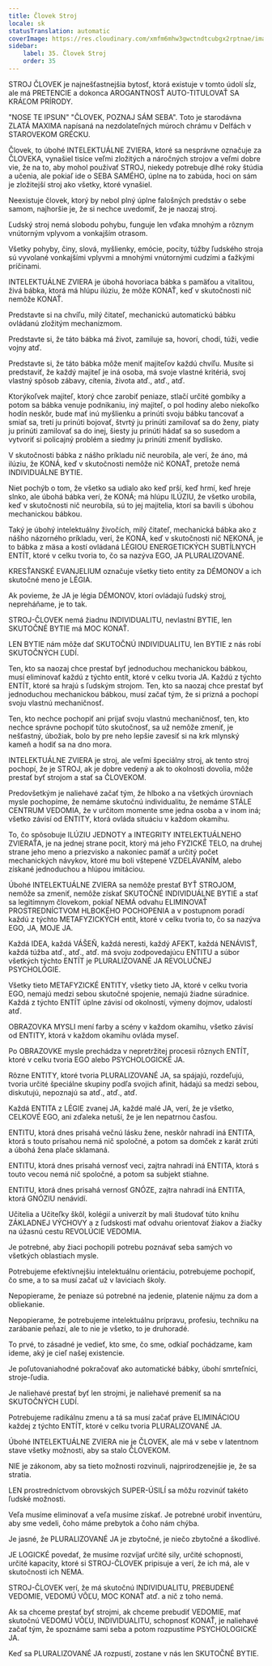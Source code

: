 ```yaml
---
title: Človek Stroj
locale: sk
statusTranslation: automatic
coverImage: https://res.cloudinary.com/xmfm6mhw3gwctndtcubgx2rptnae/image/upload/v1740337243/small_cover_educacion_fundamental_a051170f1c.webp
sidebar:
    label: 35. Človek Stroj
    order: 35
---
```

STROJ ČLOVEK je najnešťastnejšia bytosť, ktorá existuje v tomto údolí sĺz, ale má PRETENCIE a dokonca AROGANTNOSŤ AUTO-TITULOVAŤ SA KRÁĽOM PRÍRODY.

"NOSE TE IPSUN" "ČLOVEK, POZNAJ SÁM SEBA". Toto je starodávna ZLATÁ MAXIMA napísaná na nezdolateľných múroch chrámu v Delfách v STAROVEKOM GRÉCKU.

Človek, to úbohé INTELEKTUÁLNE ZVIERA, ktoré sa nesprávne označuje za ČLOVEKA, vynašiel tisíce veľmi zložitých a náročných strojov a veľmi dobre vie, že na to, aby mohol používať STROJ, niekedy potrebuje dlhé roky štúdia a učenia, ale pokiaľ ide o SEBA SAMÉHO, úplne na to zabúda, hoci on sám je zložitejší stroj ako všetky, ktoré vynašiel.

Neexistuje človek, ktorý by nebol plný úplne falošných predstáv o sebe samom, najhoršie je, že si nechce uvedomiť, že je naozaj stroj.

Ľudský stroj nemá slobodu pohybu, funguje len vďaka mnohým a rôznym vnútorným vplyvom a vonkajším otrasom.

Všetky pohyby, činy, slová, myšlienky, emócie, pocity, túžby ľudského stroja sú vyvolané vonkajšími vplyvmi a mnohými vnútornými cudzími a ťažkými príčinami.

INTELEKTUÁLNE ZVIERA je úbohá hovoriaca bábka s pamäťou a vitalitou, živá bábka, ktorá má hlúpu ilúziu, že môže KONAŤ, keď v skutočnosti nič nemôže KONAŤ.

Predstavte si na chvíľu, milý čitateľ, mechanickú automatickú bábku ovládanú zložitým mechanizmom.

Predstavte si, že táto bábka má život, zamiluje sa, hovorí, chodí, túži, vedie vojny atď.

Predstavte si, že táto bábka môže meniť majiteľov každú chvíľu. Musíte si predstaviť, že každý majiteľ je iná osoba, má svoje vlastné kritériá, svoj vlastný spôsob zábavy, cítenia, života atď., atď., atď.

Ktorýkoľvek majiteľ, ktorý chce zarobiť peniaze, stlačí určité gombíky a potom sa bábka venuje podnikaniu, iný majiteľ, o pol hodiny alebo niekoľko hodín neskôr, bude mať inú myšlienku a prinúti svoju bábku tancovať a smiať sa, tretí ju prinúti bojovať, štvrtý ju prinúti zamilovať sa do ženy, piaty ju prinúti zamilovať sa do inej, šiesty ju prinúti hádať sa so susedom a vytvoriť si policajný problém a siedmy ju prinúti zmeniť bydlisko.

V skutočnosti bábka z nášho príkladu nič neurobila, ale verí, že áno, má ilúziu, že KONÁ, keď v skutočnosti nemôže nič KONAŤ, pretože nemá INDIVIDUÁLNE BYTIE.

Niet pochýb o tom, že všetko sa udialo ako keď prší, keď hrmí, keď hreje slnko, ale úbohá bábka verí, že KONÁ; má hlúpu ILÚZIU, že všetko urobila, keď v skutočnosti nič neurobila, sú to jej majitelia, ktorí sa bavili s úbohou mechanickou bábkou.

Taký je úbohý intelektuálny živočích, milý čitateľ, mechanická bábka ako z nášho názorného príkladu, verí, že KONÁ, keď v skutočnosti nič NEKONÁ, je to bábka z mäsa a kostí ovládaná LÉGIOU ENERGETICKÝCH SUBTÍLNYCH ENTÍT, ktoré v celku tvoria to, čo sa nazýva EGO, JA PLURALIZOVANÉ.

KRESŤANSKÉ EVANJELIUM označuje všetky tieto entity za DÉMONOV a ich skutočné meno je LÉGIA.

Ak povieme, že JA je légia DÉMONOV, ktorí ovládajú ľudský stroj, nepreháňame, je to tak.

STROJ-ČLOVEK nemá žiadnu INDIVIDUALITU, nevlastní BYTIE, len SKUTOČNÉ BYTIE má MOC KONAŤ.

LEN BYTIE nám môže dať SKUTOČNÚ INDIVIDUALITU, len BYTIE z nás robí SKUTOČNÝCH ĽUDÍ.

Ten, kto sa naozaj chce prestať byť jednoduchou mechanickou bábkou, musí eliminovať každú z týchto entít, ktoré v celku tvoria JA. Každú z týchto ENTÍT, ktoré sa hrajú s ľudským strojom. Ten, kto sa naozaj chce prestať byť jednoduchou mechanickou bábkou, musí začať tým, že si prizná a pochopí svoju vlastnú mechaničnosť.

Ten, kto nechce pochopiť ani prijať svoju vlastnú mechaničnosť, ten, kto nechce správne pochopiť túto skutočnosť, sa už nemôže zmeniť, je nešťastný, úbožiak, bolo by pre neho lepšie zavesiť si na krk mlynský kameň a hodiť sa na dno mora.

INTELEKTUÁLNE ZVIERA je stroj, ale veľmi špeciálny stroj, ak tento stroj pochopí, že je STROJ, ak je dobre vedený a ak to okolnosti dovolia, môže prestať byť strojom a stať sa ČLOVEKOM.

Predovšetkým je naliehavé začať tým, že hlboko a na všetkých úrovniach mysle pochopíme, že nemáme skutočnú individualitu, že nemáme STÁLE CENTRUM VEDOMIA, že v určitom momente sme jedna osoba a v inom iná; všetko závisí od ENTITY, ktorá ovláda situáciu v každom okamihu.

To, čo spôsobuje ILÚZIU JEDNOTY a INTEGRITY INTELEKTUÁLNEHO ZVIERAŤA, je na jednej strane pocit, ktorý má jeho FYZICKÉ TELO, na druhej strane jeho meno a priezvisko a nakoniec pamäť a určitý počet mechanických návykov, ktoré mu boli vštepené VZDELÁVANÍM, alebo získané jednoduchou a hlúpou imitáciou.

Úbohé INTELEKTUÁLNE ZVIERA sa nemôže prestať BYŤ STROJOM, nemôže sa zmeniť, nemôže získať SKUTOČNÉ INDIVIDUÁLNE BYTIE a stať sa legitímnym človekom, pokiaľ NEMÁ odvahu ELIMINOVAŤ PROSTREDNÍCTVOM HLBOKÉHO POCHOPENIA a v postupnom poradí každú z týchto METAFYZICKÝCH entít, ktoré v celku tvoria to, čo sa nazýva EGO, JA, MOJE JA.

Každá IDEA, každá VÁŠEŇ, každá neresti, každý AFEKT, každá NENÁVISŤ, každá túžba atď., atď., atď. má svoju zodpovedajúcu ENTITU a súbor všetkých týchto ENTÍT je PLURALIZOVANÉ JA REVOLUČNEJ PSYCHOLÓGIE.

Všetky tieto METAFYZICKÉ ENTITY, všetky tieto JA, ktoré v celku tvoria EGO, nemajú medzi sebou skutočné spojenie, nemajú žiadne súradnice. Každá z týchto ENTÍT úplne závisí od okolností, výmeny dojmov, udalostí atď.

OBRAZOVKA MYSLI mení farby a scény v každom okamihu, všetko závisí od ENTITY, ktorá v každom okamihu ovláda myseľ.

Po OBRAZOVKE mysle prechádza v nepretržitej procesii rôznych ENTÍT, ktoré v celku tvoria EGO alebo PSYCHOLOGICKÉ JA.

Rôzne ENTITY, ktoré tvoria PLURALIZOVANÉ JA, sa spájajú, rozdeľujú, tvoria určité špeciálne skupiny podľa svojich afinit, hádajú sa medzi sebou, diskutujú, nepoznajú sa atď., atď., atď.

Každá ENTITA z LÉGIE zvanej JA, každé malé JA, verí, že je všetko, CELKOVÉ EGO, ani zďaleka netuší, že je len nepatrnou časťou.

ENTITU, ktorá dnes prisahá večnú lásku žene, neskôr nahradí iná ENTITA, ktorá s touto prísahou nemá nič spoločné, a potom sa domček z karát zrúti a úbohá žena plače sklamaná.

ENTITU, ktorá dnes prisahá vernosť veci, zajtra nahradí iná ENTITA, ktorá s touto vecou nemá nič spoločné, a potom sa subjekt stiahne.

ENTITU, ktorá dnes prisahá vernosť GNÓZE, zajtra nahradí iná ENTITA, ktorá GNÓZIU nenávidí.

Učitelia a Učiteľky škôl, kolégií a univerzít by mali študovať túto knihu ZÁKLADNEJ VÝCHOVY a z ľudskosti mať odvahu orientovať žiakov a žiačky na úžasnú cestu REVOLÚCIE VEDOMIA.

Je potrebné, aby žiaci pochopili potrebu poznávať seba samých vo všetkých oblastiach mysle.

Potrebujeme efektívnejšiu intelektuálnu orientáciu, potrebujeme pochopiť, čo sme, a to sa musí začať už v laviciach školy.

Nepopierame, že peniaze sú potrebné na jedenie, platenie nájmu za dom a obliekanie.

Nepopierame, že potrebujeme intelektuálnu prípravu, profesiu, techniku na zarábanie peňazí, ale to nie je všetko, to je druhoradé.

To prvé, to zásadné je vedieť, kto sme, čo sme, odkiaľ pochádzame, kam ideme, aký je cieľ našej existencie.

Je poľutovaniahodné pokračovať ako automatické bábky, úbohí smrteľníci, stroje-ľudia.

Je naliehavé prestať byť len strojmi, je naliehavé premeniť sa na SKUTOČNÝCH ĽUDÍ.

Potrebujeme radikálnu zmenu a tá sa musí začať práve ELIMINÁCIOU každej z týchto ENTÍT, ktoré v celku tvoria PLURALIZOVANÉ JA.

Úbohé INTELEKTUÁLNE ZVIERA nie je ČLOVEK, ale má v sebe v latentnom stave všetky možnosti, aby sa stalo ČLOVEKOM.

NIE je zákonom, aby sa tieto možnosti rozvinuli, najprirodzenejšie je, že sa stratia.

LEN prostredníctvom obrovských SUPER-ÚSILÍ sa môžu rozvinúť takéto ľudské možnosti.

Veľa musíme eliminovať a veľa musíme získať. Je potrebné urobiť inventúru, aby sme vedeli, čoho máme prebytok a čoho nám chýba.

Je jasné, že PLURALIZOVANÉ JA je zbytočné, je niečo zbytočné a škodlivé.

JE LOGICKÉ povedať, že musíme rozvíjať určité sily, určité schopnosti, určité kapacity, ktoré si STROJ-ČLOVEK pripisuje a verí, že ich má, ale v skutočnosti ich NEMA.

STROJ-ČLOVEK verí, že má skutočnú INDIVIDUALITU, PREBUDENÉ VEDOMIE, VEDOMÚ VÔĽU, MOC KONAŤ atď. a nič z toho nemá.

Ak sa chceme prestať byť strojmi, ak chceme prebudiť VEDOMIE, mať skutočnú VEDOMÚ VÔĽU, INDIVIDUALITU, schopnosť KONAŤ, je naliehavé začať tým, že spoznáme sami seba a potom rozpustíme PSYCHOLOGICKÉ JA.

Keď sa PLURALIZOVANÉ JA rozpustí, zostane v nás len SKUTOČNÉ BYTIE.

